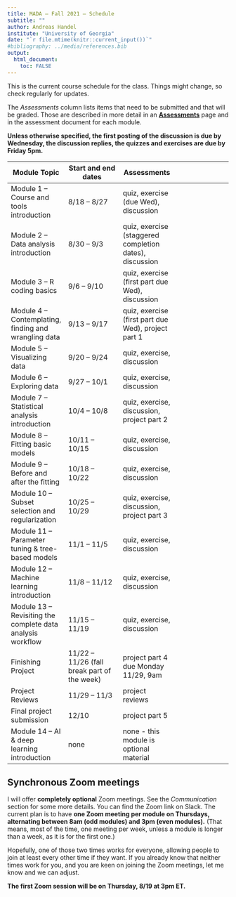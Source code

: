 ---
title: MADA – Fall 2021 – Schedule
subtitle: ""
author: Andreas Handel
institute: "University of Georgia"
date: "`r file.mtime(knitr::current_input())`"
#bibliography: ../media/references.bib
output: 
  html_document:
    toc: FALSE
---

This is the current course schedule for the class. Things might change, so check regularly for updates.


The _Assessments_ column lists items that need to be submitted and that will be graded. Those are described in more detail in an [__Assessments__](./Course_Assessments.html) page and in the assessment document for each module. 

__Unless otherwise specified, the first posting of the discussion is due by Wednesday, the discussion replies, the quizzes and exercises are due by  Friday 5pm.__ 


| **Module Topic**   | **Start and end dates** | **Assessments** |
| --- | --- | --- | --- |
| Module 1 – Course and tools introduction | 8/18 – 8/27 | quiz, exercise (due Wed), discussion |
| Module 2 – Data analysis introduction  | 8/30 – 9/3 | quiz, exercise (staggered completion dates), discussion |
| Module 3 – R coding basics | 9/6 – 9/10 | quiz, exercise (first part due Wed), discussion  |
| Module 4 – Contemplating, finding and wrangling data | 9/13 – 9/17 | quiz, exercise (first part due Wed), project part 1|
| Module 5 – Visualizing data | 9/20 – 9/24 | quiz, exercise, discussion  |
| Module 6 – Exploring data | 9/27 – 10/1 | quiz, exercise, discussion  |
| Module 7 – Statistical analysis introduction  | 10/4 – 10/8 | quiz, exercise, discussion, project part 2  |
| Module 8 – Fitting basic models | 10/11 – 10/15 | quiz, exercise, discussion  |
| Module 9 – Before and after the fitting | 10/18 – 10/22 | quiz, exercise, discussion  |
| Module 10 – Subset selection and regularization | 10/25 – 10/29 | quiz, exercise, discussion, project part 3 |
| Module 11 – Parameter tuning & tree-based models | 11/1 – 11/5 | quiz, exercise, discussion  |
| Module 12 – Machine learning introduction | 11/8 – 11/12 | quiz, exercise, discussion  |
| Module 13 – Revisiting the complete data analysis workflow | 11/15 – 11/19 | quiz, exercise, discussion  |
| Finishing Project | 11/22 – 11/26 (fall break part of the week) | project part 4 due Monday 11/29, 9am | 
| Project Reviews | 11/29 – 11/3 | project reviews | 
| Final project submission  | 12/10 |  project part 5 |
| Module 14 – AI & deep learning introduction | none | none - this module is optional material |



## Synchronous Zoom meetings

I will offer **completely optional** Zoom meetings. See the _Communication_ section for some more details. You can find the Zoom link on Slack. The current plan is to have **one Zoom meeting per module on Thursdays, alternating between 8am (odd modules) and 3pm (even modules).** (That means, most of the time, one meeting per week, unless a module is longer than a week, as it is for the first one.)

Hopefully, one of those two times works for everyone, allowing people to join at least every other time if they want. If you already know that neither times work for you, and you are keen on joining the Zoom meetings, let me know and we can adjust.

**The first Zoom session will be on Thursday, 8/19 at 3pm ET.**


